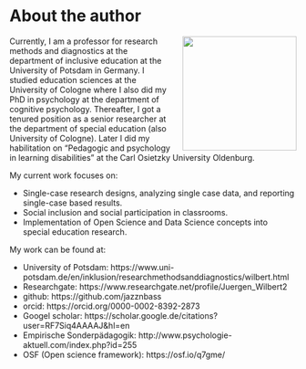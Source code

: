 
# About the author {-}

<img src="images/wilbert3.jpg"
     style="float: right; width: 200px; margin-left: 20px"/>
     
Currently, I am a professor for research methods and diagnostics at the department of inclusive education at the University of Potsdam in Germany. I studied education sciences at the University of Cologne where I also did my PhD in psychology at the department of cognitive psychology.  Thereafter, I got a tenured position as a senior researcher at the department of special education (also University of Cologne). Later I did my habilitation on "Pedagogic and psychology in learning disabilities" at the Carl Osietzky University Oldenburg.  

My current work focuses on:  

- Single-case research designs, analyzing single case data, and reporting single-case based results.  
- Social inclusion and social participation in classrooms.  
- Implementation of Open Science and Data Science concepts into special education research.  

My work can be found at:

- University of Potsdam: https://www.uni-potsdam.de/en/inklusion/researchmethodsanddiagnostics/wilbert.html
- Researchgate: https://www.researchgate.net/profile/Juergen_Wilbert2
- github: https://github.com/jazznbass
- orcid: https://orcid.org/0000-0002-8392-2873
- Googel scholar: https://scholar.google.de/citations?user=RF7Siq4AAAAJ&hl=en
- Empirische Sonderpädagogik: http://www.psychologie-aktuell.com/index.php?id=255
- OSF (Open science framework): https://osf.io/q7gme/







